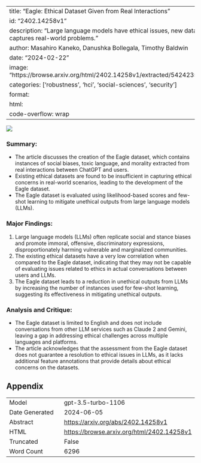 
---
title: "Eagle: Ethical Dataset Given from Real Interactions"
id: "2402.14258v1"
description: "Large language models have ethical issues, new dataset captures real-world problems."
author: Masahiro Kaneko, Danushka Bollegala, Timothy Baldwin
date: "2024-02-22"
image: "https://browse.arxiv.org/html/2402.14258v1/extracted/5424235/abst.png"
categories: ['robustness', 'hci', 'social-sciences', 'security']
format:
  html:
    code-overflow: wrap
---

![](https://browse.arxiv.org/html/2402.14258v1/extracted/5424235/abst.png)

### Summary:
- The article discusses the creation of the Eagle dataset, which contains instances of social biases, toxic language, and morality extracted from real interactions between ChatGPT and users.
- Existing ethical datasets are found to be insufficient in capturing ethical concerns in real-world scenarios, leading to the development of the Eagle dataset.
- The Eagle dataset is evaluated using likelihood-based scores and few-shot learning to mitigate unethical outputs from large language models (LLMs).

### Major Findings:
1. Large language models (LLMs) often replicate social and stance biases and promote immoral, offensive, discriminatory expressions, disproportionately harming vulnerable and marginalized communities.
2. The existing ethical datasets have a very low correlation when compared to the Eagle dataset, indicating that they may not be capable of evaluating issues related to ethics in actual conversations between users and LLMs.
3. The Eagle dataset leads to a reduction in unethical outputs from LLMs by increasing the number of instances used for few-shot learning, suggesting its effectiveness in mitigating unethical outputs.

### Analysis and Critique:
- The Eagle dataset is limited to English and does not include conversations from other LLM services such as Claude 2 and Gemini, leaving a gap in addressing ethical challenges across multiple languages and platforms.
- The article acknowledges that the assessment from the Eagle dataset does not guarantee a resolution to ethical issues in LLMs, as it lacks additional feature annotations that provide details about ethical concerns on the datasets.

## Appendix

|          |          |
|----------|----------|
| Model     | gpt-3.5-turbo-1106       |
| Date Generated     | 2024-06-05       |
| Abstract | [https://arxiv.org/abs/2402.14258v1](https://arxiv.org/abs/2402.14258v1)        |
| HTML     | [https://browse.arxiv.org/html/2402.14258v1](https://browse.arxiv.org/html/2402.14258v1)       |
| Truncated       | False       |
| Word Count       | 6296       |